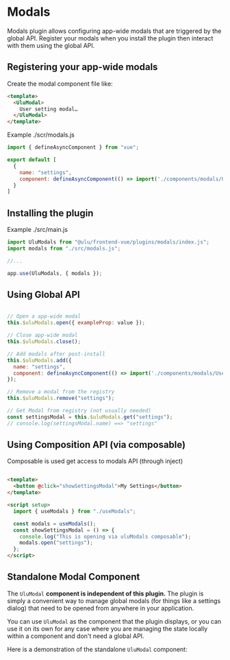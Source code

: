 
# Modals

Modals plugin allows configuring app-wide modals that are triggered by the global API. Register your modals when you install the plugin then interact with them using the global API.

## Registering your app-wide modals

Create the modal component file like:

```html
<template>
  <UluModal>
    User setting modal…
  </UluModal>
</template>
```


Example ./scr/modals.js

```js
import { defineAsyncComponent } from "vue";

export default [
  {
    name: "settings",
    component: defineAsyncComponent(() => import('./components/modals/UserSettingsModal.vue')),
  }
]
```

## Installing the plugin

Example ./src/main.js

```js
import UluModals from "@ulu/frontend-vue/plugins/modals/index.js";
import modals from "./src/modals.js";

//...

app.use(UluModals, { modals });

```

## Using Global API

```js

// Open a app-wide modal
this.$uluModals.open({ exampleProp: value });

// Close app-wide modal 
this.$uluModals.close();

// Add modals after post-install
this.$uluModals.add({
  name: "settings",
  component: defineAsyncComponent(() => import('./components/modals/UserSettingsModal.vue')),
});

// Remove a modal from the registry
this.$uluModals.remove("settings");

// Get Modal from registry (not usually needed)
const settingsModal = this.$uluModals.get("settings");
// console.log(settingsModal.name) ==> "settings"
```

## Using Composition API (via composable)

Composable is used get access to modals API (through inject)

```html

<template>
  <button @click="showSettingsModal">My Settings</button>
</template>

<script setup>
  import { useModals } from "./useModals";

  const modals = useModals();
  const showSettingsModal = () => {
    console.log("This is opening via uluModals composable");
    modals.open("settings");
  };
</script>

```

## Standalone Modal Component

The `UluModal` **component is independent of this plugin.** The plugin is simply a convenient way to manage global modals (for things like a settings dialog) that need to be opened from anywhere in your application.

You can use `UluModal` as the component that the plugin displays, or you can use it on its own for any case where you are managing the state locally within a component and don't need a global API.

Here is a demonstration of the standalone `UluModal` component:

<Canvas of={ModalStories.Default} />